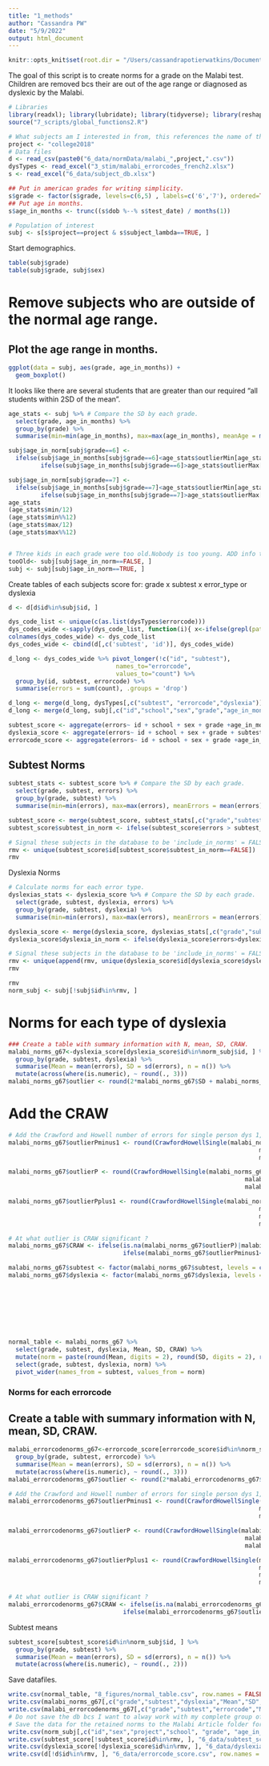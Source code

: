 ```yaml
---
title: "1_methods"
author: "Cassandra PW"
date: "5/9/2022"
output: html_document
---
```

```r
knitr::opts_knit$set(root.dir = "/Users/cassandrapotierwatkins/Documents/malabi")
```

The goal of this script is to create norms for a grade on the Malabi test. Children are removed bcs their are out of the age range or diagnosed as dyslexic by the Malabi.

```r
# Libraries
library(readxl); library(lubridate); library(tidyverse); library(reshape2); library(ez) ; library(rstatix) ; library(coin) ; library(ggpubr)
source("7_scripts/global_functions2.R")

# What subjects am I interested in from, this references the name of their datafile and 'project' column in the subject database.
project <- "college2018"
# Data files
d <- read_csv(paste0("6_data/normData/malabi_",project,".csv"))
dysTypes <- read_excel("3_stim/malabi_errorcodes_french2.xlsx") 
s <- read_excel("6_data/subject_db.xlsx")

## Put in american grades for writing simplicity.
s$grade <- factor(s$grade, levels=c(6,5) , labels=c('6','7'), ordered=TRUE) 
## Put age in months.
s$age_in_months <- trunc((s$dob %--% s$test_date) / months(1))

# Population of interest
subj <- s[s$project==project & s$subject_lambda==TRUE, ]
```


Start demographics.
```r
table(subj$grade)
table(subj$grade, subj$sex) 
```

# Remove subjects who are outside of the normal age range.

## Plot the age range in months.
```r
ggplot(data = subj, aes(grade, age_in_months)) +
  geom_boxplot() 
```

It looks like there are several students that are greater than our required "all students within 2SD of the mean".
```r
age_stats <- subj %>% # Compare the SD by each grade.
  select(grade, age_in_months) %>%
  group_by(grade) %>%
  summarise(min=min(age_in_months), max=max(age_in_months), meanAge = mean(age_in_months), sdAge = sd(age_in_months), n=n(), outlierMax = ceiling(meanAge+2*sdAge), outlierMin = ceiling(meanAge-2*sdAge)) 

subj$age_in_norm[subj$grade==6] <- 
  ifelse(subj$age_in_months[subj$grade==6]<age_stats$outlierMin[age_stats$grade==6], FALSE, 
         ifelse(subj$age_in_months[subj$grade==6]>age_stats$outlierMax[age_stats$grade==6],FALSE, TRUE))

subj$age_in_norm[subj$grade==7] <- 
  ifelse(subj$age_in_months[subj$grade==7]<age_stats$outlierMin[age_stats$grade==7], FALSE, 
         ifelse(subj$age_in_months[subj$grade==7]>age_stats$outlierMax[age_stats$grade==7],FALSE, TRUE))
age_stats
(age_stats$min/12)
(age_stats$min%%12)
(age_stats$max/12)
(age_stats$max%%12)


# Three kids in each grade were too old.Nobody is too young. ADD info to DB, "include_in_norms ==FALSE".
tooOld<- subj[subj$age_in_norm==FALSE, ]
subj <- subj[subj$age_in_norm==TRUE, ]
```

Create tables of each subjects score for: grade x subtest x error_type or dyslexia
```r
d <- d[d$id%in%subj$id, ]

dys_code_list <- unique(c(as.list(dysTypes$errorcode)))
dys_codes_wide <-sapply(dys_code_list, function(i){ x<-ifelse(grepl(pattern=i, d$errorcode), 1, 0)})
colnames(dys_codes_wide) <- dys_code_list
dys_codes_wide <- cbind(d[,c('subtest', 'id')], dys_codes_wide)

d_long <- dys_codes_wide %>% pivot_longer(!c("id", "subtest"),
                              names_to="errorcode", 
                              values_to="count") %>%
  group_by(id, subtest, errorcode) %>% 
  summarise(errors = sum(count), .groups = 'drop')

d_long <- merge(d_long, dysTypes[,c("subtest", "errorcode","dyslexia")], by = c("subtest", "errorcode") ) 
d_long <- merge(d_long, subj[,c("id","school","sex","grade","age_in_months")])

subtest_score <- aggregate(errors~ id + school + sex + grade +age_in_months + subtest, d_long, sum)
dyslexia_score <- aggregate(errors~ id + school + sex + grade + subtest + dyslexia, d_long, sum)
errorcode_score <- aggregate(errors~ id + school + sex + grade +age_in_months + subtest + errorcode, d_long, sum)
```


## Subtest Norms
```r
subtest_stats <- subtest_score %>% # Compare the SD by each grade.
  select(grade, subtest, errors) %>%
  group_by(grade, subtest) %>%
  summarise(min=min(errors), max=max(errors), meanErrors = mean(errors), sdErrors = sd(errors), n=n(), outlierMax = ceiling(meanErrors+3*sdErrors)) 

subtest_score <- merge(subtest_score, subtest_stats[,c("grade","subtest","outlierMax")])
subtest_score$subtest_in_norm <- ifelse(subtest_score$errors > subtest_score$outlierMax, FALSE, TRUE) 

# Signal these subjects in the database to be 'include_in_norms' = FALSE. Add comment to 'notes'.
rmv <- unique(subtest_score$id[subtest_score$subtest_in_norm==FALSE])
rmv 
```

Dyslexia Norms
```r
# Calculate norms for each error type.
dyslexias_stats <- dyslexia_score %>% # Compare the SD by each grade.
  select(grade, subtest, dyslexia, errors) %>%
  group_by(grade, subtest, dyslexia) %>%
  summarise(min=min(errors), max=max(errors), meanErrors = mean(errors), sdErrors = sd(errors), n=n(), outlierMax = ceiling(meanErrors+3*sdErrors)) 

dyslexia_score <- merge(dyslexia_score, dyslexias_stats[,c("grade","subtest","dyslexia","outlierMax")])
dyslexia_score$dyslexia_in_norm <- ifelse(dyslexia_score$errors>dyslexia_score$outlierMax, FALSE, TRUE) 

# Signal these subjects in the database to be 'include_in_norms' = FALSE. Add comment to 'notes'.
rmv <- unique(append(rmv, unique(dyslexia_score$id[dyslexia_score$dyslexia_in_norm==FALSE])))
rmv
```

```r
rmv
norm_subj <- subj[!subj$id%in%rmv, ]
```


# Norms for each type of dyslexia
```r
### Create a table with summary information with N, mean, SD, CRAW.
malabi_norms_g67<-dyslexia_score[dyslexia_score$id%in%norm_subj$id, ] %>%
  group_by(grade, subtest, dyslexia) %>%
  summarise(Mean = mean(errors), SD = sd(errors), n = n()) %>%
  mutate(across(where(is.numeric), ~ round(., 3)))
malabi_norms_g67$outlier <- round(2*malabi_norms_g67$SD + malabi_norms_g67$Mean)
```

# Add the CRAW
```r
# Add the Crawford and Howell number of errors for single person dys 1, 2 and 3 SD from the mean.
malabi_norms_g67$outlierPminus1 <- round(CrawfordHowellSingle(malabi_norms_g67$outlier-1,
                                                                      malabi_norms_g67$Mean,
                                                                      malabi_norms_g67$SD, malabi_norms_g67$n)[[3]], digits = 3)

malabi_norms_g67$outlierP <- round(CrawfordHowellSingle(malabi_norms_g67$outlier,
                                                                  malabi_norms_g67$Mean,
                                                                  malabi_norms_g67$SD, malabi_norms_g67$n)[[3]], digits = 3)

malabi_norms_g67$outlierPplus1 <- round(CrawfordHowellSingle(malabi_norms_g67$outlier+1,
                                                                      malabi_norms_g67$Mean,
                                                                      malabi_norms_g67$SD,
                                                                      malabi_norms_g67$n)[[3]], digits = 3)

# At what outlier is CRAW significant ?
malabi_norms_g67$CRAW <- ifelse(is.na(malabi_norms_g67$outlierP)|malabi_norms_g67$outlierP>.05,malabi_norms_g67$outlier+1,
                                ifelse(malabi_norms_g67$outlierPminus1<0.05, malabi_norms_g67$outlier-1,malabi_norms_g67$outlier))

```

```r
malabi_norms_g67$subtest <- factor(malabi_norms_g67$subtest, levels = c("sw","pw","wp"), ordered = TRUE)
malabi_norms_g67$dyslexia <- factor(malabi_norms_g67$dyslexia, levels = c("attentional",
                                                                          "letter_position",
                                                                          "visual",
                                                                          "neglect",
                                                                          "phonological",
                                                                          "vowel",
                                                                          "surface",
                                                                          "deep"), ordered = TRUE)

normal_table <- malabi_norms_g67 %>%
  select(grade, subtest, dyslexia, Mean, SD, CRAW) %>%
  mutate(norm = paste(round(Mean, digits = 2), round(SD, digits = 2), round(CRAW), sep = ", ")) %>%
  select(grade, subtest, dyslexia, norm) %>%
  pivot_wider(names_from = subtest, values_from = norm)
```


### Norms for each errorcode ###
## Create a table with summary information with N, mean, SD, CRAW.
```r
malabi_errorcodenorms_g67<-errorcode_score[errorcode_score$id%in%norm_subj$id, ] %>%
  group_by(grade, subtest, errorcode) %>%
  summarise(Mean = mean(errors), SD = sd(errors), n = n()) %>%
  mutate(across(where(is.numeric), ~ round(., 3)))
malabi_errorcodenorms_g67$outlier <- round(2*malabi_errorcodenorms_g67$SD + malabi_errorcodenorms_g67$Mean)

# Add the Crawford and Howell number of errors for single person dys 1, 2 and 3 SD from the mean.
malabi_errorcodenorms_g67$outlierPminus1 <- round(CrawfordHowellSingle(malabi_errorcodenorms_g67$outlier-1,
                                                                      malabi_errorcodenorms_g67$Mean,
                                                                      malabi_errorcodenorms_g67$SD, malabi_errorcodenorms_g67$n)[[3]], digits = 3)

malabi_errorcodenorms_g67$outlierP <- round(CrawfordHowellSingle(malabi_errorcodenorms_g67$outlier,
                                                                  malabi_errorcodenorms_g67$Mean,
                                                                  malabi_errorcodenorms_g67$SD, malabi_errorcodenorms_g67$n)[[3]], digits = 3)

malabi_errorcodenorms_g67$outlierPplus1 <- round(CrawfordHowellSingle(malabi_errorcodenorms_g67$outlier+1,
                                                                      malabi_errorcodenorms_g67$Mean,
                                                                      malabi_errorcodenorms_g67$SD,
                                                                      malabi_errorcodenorms_g67$n)[[3]], digits = 3)

# At what outlier is CRAW significant ?
malabi_errorcodenorms_g67$CRAW <- ifelse(is.na(malabi_errorcodenorms_g67$outlierP)|malabi_errorcodenorms_g67$outlierP>.05,malabi_errorcodenorms_g67$outlier+1,
                                ifelse(malabi_errorcodenorms_g67$outlierPminus1<0.05, malabi_errorcodenorms_g67$outlier-1,malabi_errorcodenorms_g67$outlier))

```
Subtest means
```r
subtest_score[subtest_score$id%in%norm_subj$id, ] %>%
  group_by(grade, subtest) %>%
  summarise(Mean = mean(errors), SD = sd(errors), n = n()) %>%
  mutate(across(where(is.numeric), ~ round(., 2)))
```



Save datafiles.
```r
write.csv(normal_table, "8_figures/normal_table.csv", row.names = FALSE)
write.csv(malabi_norms_g67[,c("grade","subtest","dyslexia","Mean","SD","n","CRAW")], "3_stim/malabi_norms_g67.csv", row.names = FALSE) #Stats for the normed data.
write.csv(malabi_errorcodenorms_g67[,c("grade","subtest","errorcode","Mean","SD","n","CRAW")], "3_stim/malabi_errorcodenorms_g67.csv", row.names = FALSE) #Stats for the normed data.
# Do not save the db bcs I want to alway work with my complete group of kids. Enter by hand children that are removed from norms.
# Save the data for the retained norms to the Malabi Article folder for a Methods section.
write.csv(norm_subj[,c("id","sex","project","school", "grade", "age_in_months")], "6_data/norm_subj.csv", row.names = FALSE)
write.csv(subtest_score[!subtest_score$id%in%rmv, ], "6_data/subtest_score.csv", row.names = FALSE)
write.csv(dyslexia_score[!dyslexia_score$id%in%rmv, ], "6_data/dyslexia_score.csv", row.names = FALSE)
write.csv(d[!d$id%in%rmv, ], "6_data/errorcode_score.csv", row.names = FALSE)
```

